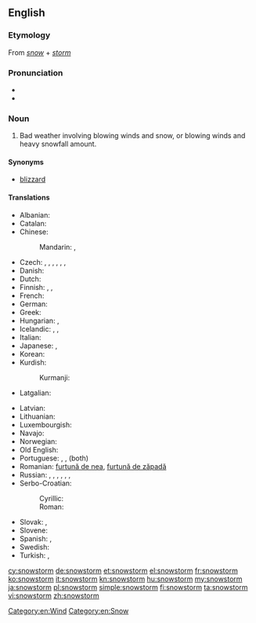 ==English==

===Etymology===
From ''[[snow]]'' + ''[[storm]]''

===Pronunciation===
* {{IPA|/ˈsnəʊstɔːm/}}
* {{audio|en-us-snowstorm.ogg|Audio (US)}}

===Noun===
{{en-noun}}

# Bad weather involving blowing winds and snow, or blowing winds and heavy snowfall amount.

====Synonyms====
* [[blizzard]]

====Translations====
{{trans-top|bad weather involving blowing winds and snow}}
* Albanian: {{t|sq|stuhi dëbore}}
* Catalan: {{t+|ca|nevada}}
* Chinese:
*: Mandarin: {{t|cmn|暴風雪|sc=Hani}}, {{t+|cmn|暴风雪|tr=bàofēngxuě|sc=Hani}}
* Czech: {{t-|cs|blizard|m}}, {{t-|cs|sněhová bouře|f}}, {{t-|cs|sněhová vichřice|f}}, {{t-|cs|vánice|f}}, {{t+|cs|metelice|f}}, {{t-|cs|fujavice|f}}, {{t-|cs|chumelenice|f}}
* Danish: {{t-|da|snestorm|c}}
* Dutch: {{t+|nl|sneeuwstorm|m}}
* Finnish: {{t+|fi|myräkkä}}, {{t+|fi|lumimyrsky}}, {{t+|fi|pyry}}
* French: {{t+|fr|tempête de neige|f}}
* German: {{t+|de|Schneesturm|m}}
* Greek: {{t+|el|χιονοθύελλα|f|tr=chionothýella}}
* Hungarian: {{t+|hu|hóvihar}}, {{t-|hu|hóförgeteg}}
* Icelandic: {{t-|is|snjóstormur|m}}, {{t-|is|stórhríð|f}}, {{t+|is|kafaldsbylur|m}}
* Italian: {{t|it|bufera di neve|f}}
* Japanese: {{t|ja|暴風雪|tr=ぼうふうせつ, bōfūsetsu|sc=Jpan}}, {{t|ja|吹雪|tr=ふぶき, fubuki|sc=Jpan}}
* Korean: {{t|ko|눈보라|tr=nunbora|sc=Kore}}
* Kurdish:
*: Kurmanji: {{t|ku|pûk}} {{f}}
* Latgalian: {{tø|ltg|viejputnis}}
{{trans-mid}}
* Latvian: {{t-|lv|putenis}}
* Lithuanian: {{t|lt|pūga|f}}
* Luxembourgish: {{t-|lb|Schnéistuerm|m}}
* Navajo: {{tø|nv|chííl}}
* Norwegian: {{t+|no|snøstorm}}
* Old English: {{t-|ang|hriþ|alt=hrīþ|xs=Old English}}
* Portuguese: {{t+|pt|nevasca|f}} {{qualifier|Brazil}}, {{t-|pt|nevão|m}} {{qualifier|Portugal}}, {{t-|pt|tempestade de neve|f}} (both)
* Romanian: [[furtună de nea]], [[furtună de zăpadă]]
* Russian: {{t|ru|метель|f|tr=metélʹ|sc=Cyrl}}, {{t|ru|пурга|f|tr=purgá|sc=Cyrl}}, {{t|ru|вьюгa|f|tr=vʹjúga|sc=Cyrl}}, {{t|ru|бурaн|m|tr=burán|sc=Cyrl}}, {{t|ru|снежная буря|f|tr=snéžnaja búrja|sc=Cyrl}}, {{t|ru|снеговая буря|f|tr=snegovája búrja|sc=Cyrl}}, {{t|ru|снежный вихрь|m|tr=snéžnyj vixrʹ|sc=Cyrl}}
* Serbo-Croatian:
*: Cyrillic: {{t-|sh|мећава|f|alt=мѐћава|sc=Cyrl|xs=Serbo-Croatian}}
*: Roman: {{t-|sh|mećava|f|alt=mèćava|xs=Serbo-Croatian}}
* Slovak: {{t|sk|snehová búrka|f}}, {{t|sk|fujavica|f}}
* Slovene: {{t|sl|snežni vihar|m}}
* Spanish: {{t+|es|nevada}}, {{t-|es|nevasca}}
* Swedish: {{t+|sv|snöstorm}}
* Turkish: {{t+|tr|tipi}},  {{t-|tr|kar fırtınası}}
{{trans-bottom}}

[[Category:en:Wind]]

[[cy:snowstorm]]
[[de:snowstorm]]
[[et:snowstorm]]
[[el:snowstorm]]
[[fr:snowstorm]]
[[ko:snowstorm]]
[[it:snowstorm]]
[[kn:snowstorm]]
[[hu:snowstorm]]
[[my:snowstorm]]
[[ja:snowstorm]]
[[pl:snowstorm]]
[[simple:snowstorm]]
[[fi:snowstorm]]
[[ta:snowstorm]]
[[vi:snowstorm]]
[[zh:snowstorm]]
[[Category:en:Snow]]
